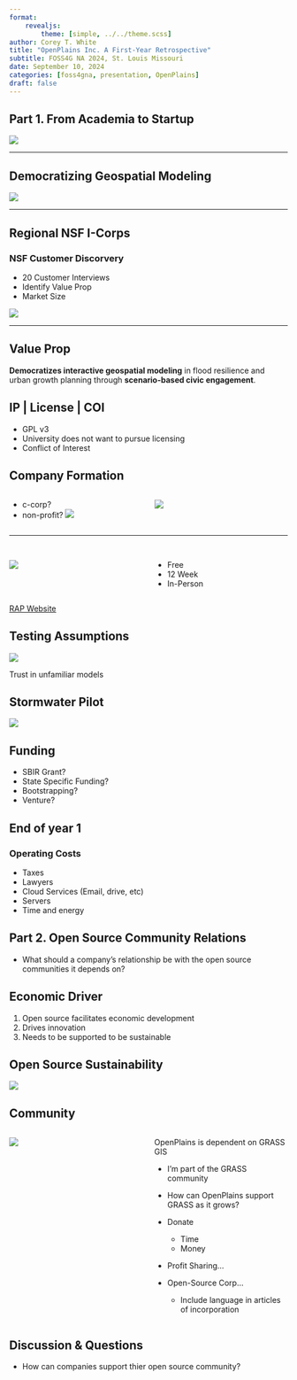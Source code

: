 ```yaml
---
format:
    revealjs:
        theme: [simple, ../../theme.scss]
author: Corey T. White
title: "OpenPlains Inc. A First-Year Retrospective"
subtitle: FOSS4G NA 2024, St. Louis Missouri
date: September 10, 2024
categories: [foss4gna, presentation, OpenPlains]
draft: false
---
```


## Part 1. From Academia to Startup

![](images/grad_announcment.PNG)

---

## Democratizing Geospatial Modeling

![](images/watershed_app.png)

---

## Regional NSF I-Corps

### NSF Customer Discorvery

- 20 Customer Interviews
- Identify Value Prop
- Market Size

![](images/NSF_ICORPS_Logo_Lockup_RGB-TIP.png.webp)

---

## Value Prop

**Democratizes interactive geospatial modeling** in flood resilience and urban growth planning through **scenario-based civic engagement**.

## IP | License | COI

- GPL v3
- University does not want to pursue licensing
- Conflict of Interest

## Company Formation

:::{.columns}
:::{.column width=50%}

- c-corp?
- non-profit?
![](../images/logos/op_logo.png)

:::

:::{.column width=50%}
![](images/cartoonish_cor.webp)
:::
:::

---

## {background-color=""}

:::{.columns}
:::{.column width=50%}

![](../images/logos/riot.jpeg)

:::

:::{.column width=50%}
- Free
- 12 Week
- In-Person
:::
:::

:::{.aside}
[RAP Website](https://riot.org/startup-accelerator/)
:::

## Testing Assumptions

![](images/dana_rd_discharge.GIF)

:::{aside}
Trust in unfamiliar models
:::

## Stormwater Pilot

![](images/OpenPlains3D.png)

## Funding

- SBIR Grant?
- State Specific Funding?
- Bootstrapping?
- Venture?

## End of year 1

### Operating Costs

- Taxes
- Lawyers
- Cloud Services (Email, drive, etc)
- Servers
- Time and energy

## Part 2. Open Source Community Relations

- What should a company's relationship be with the open source communities it depends on?

## Economic Driver

1. Open source facilitates economic development
2. Drives innovation
3. Needs to be supported to be sustainable

## Open Source Sustainability {.text-center}

![](images/Venndiagram.png)

## Community {.smaller}

:::{.columns}
:::{.column width=50%}
![](../images/logos/grassgis_logo_colorlogo_text_whitebg.png)
:::
:::{.column width=50%}

OpenPlains is dependent on GRASS GIS

- I'm part of the GRASS community
- How can OpenPlains support GRASS as it grows?

- Donate
    - Time
    - Money
    
- Profit Sharing...

- Open-Source Corp...
    - Include language in articles of incorporation
:::
:::

## Discussion & Questions  {.text-center}

- How can companies support thier open source community?

## <span class="text-white"><span> {background-image="images/Banner-Beige.png" .text-center}






